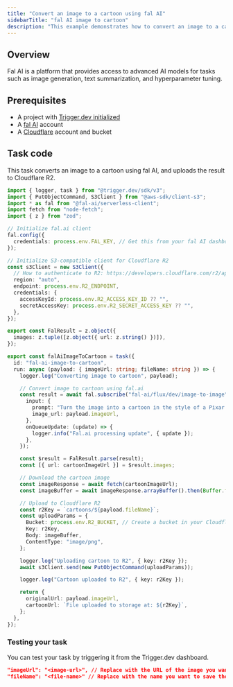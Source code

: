 ```yaml
---
title: "Convert an image to a cartoon using fal AI"
sidebarTitle: "fal AI image to cartoon"
description: "This example demonstrates how to convert an image to a cartoon using fal AI with Trigger.dev."
---
```


## Overview

Fal AI is a platform that provides access to advanced AI models for tasks such as image generation, text summarization, and hyperparameter tuning.

## Prerequisites

- A project with [Trigger.dev initialized](/quick-start)
- A [fal AI](https://fal.ai/) account
- A [Cloudflare](https://developers.cloudflare.com/r2/) account and bucket

## Task code

This task converts an image to a cartoon using fal AI, and uploads the result to Cloudflare R2.

```ts trigger/fal-ai-image-to-cartoon.ts
import { logger, task } from "@trigger.dev/sdk/v3";
import { PutObjectCommand, S3Client } from "@aws-sdk/client-s3";
import * as fal from "@fal-ai/serverless-client";
import fetch from "node-fetch";
import { z } from "zod";

// Initialize fal.ai client
fal.config({
  credentials: process.env.FAL_KEY, // Get this from your fal AI dashboard
});

// Initialize S3-compatible client for Cloudflare R2
const s3Client = new S3Client({
  // How to authenticate to R2: https://developers.cloudflare.com/r2/api/s3/tokens/
  region: "auto",
  endpoint: process.env.R2_ENDPOINT,
  credentials: {
    accessKeyId: process.env.R2_ACCESS_KEY_ID ?? "",
    secretAccessKey: process.env.R2_SECRET_ACCESS_KEY ?? "",
  },
});

export const FalResult = z.object({
  images: z.tuple([z.object({ url: z.string() })]),
});

export const falAiImageToCartoon = task({
  id: "fal-ai-image-to-cartoon",
  run: async (payload: { imageUrl: string; fileName: string }) => {
    logger.log("Converting image to cartoon", payload);

    // Convert image to cartoon using fal.ai
    const result = await fal.subscribe("fal-ai/flux/dev/image-to-image", {
      input: {
        prompt: "Turn the image into a cartoon in the style of a Pixar character",
        image_url: payload.imageUrl,
      },
      onQueueUpdate: (update) => {
        logger.info("Fal.ai processing update", { update });
      },
    });

    const $result = FalResult.parse(result);
    const [{ url: cartoonImageUrl }] = $result.images;

    // Download the cartoon image
    const imageResponse = await fetch(cartoonImageUrl);
    const imageBuffer = await imageResponse.arrayBuffer().then(Buffer.from);

    // Upload to Cloudflare R2
    const r2Key = `cartoons/${payload.fileName}`;
    const uploadParams = {
      Bucket: process.env.R2_BUCKET, // Create a bucket in your Cloudflare dashboard
      Key: r2Key,
      Body: imageBuffer,
      ContentType: "image/png",
    };

    logger.log("Uploading cartoon to R2", { key: r2Key });
    await s3Client.send(new PutObjectCommand(uploadParams));

    logger.log("Cartoon uploaded to R2", { key: r2Key });

    return {
      originalUrl: payload.imageUrl,
      cartoonUrl: `File uploaded to storage at: ${r2Key}`,
    };
  },
});
```

### Testing your task

You can test your task by triggering it from the Trigger.dev dashboard.

```json
"imageUrl": "<image-url>", // Replace with the URL of the image you want to convert to a cartoon
"fileName": "<file-name>" // Replace with the name you want to save the file as in Cloudflare R2
```
